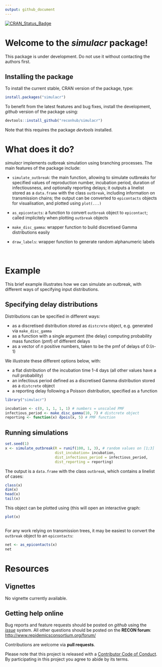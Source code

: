 ```yaml
---
output: github_document
---
```


[![CRAN_Status_Badge](http://www.r-pkg.org/badges/version/simulacr)](https://cran.r-project.org/package=simulacr)

# Welcome to the *simulacr* package!

This package is under development. Do not use it without contacting the authors first.

## Installing the package

To install the current stable, CRAN version of the package, type:
```r
install.packages("simulacr")
```

To benefit from the latest features and bug fixes, install the development, *github* version of the package using:
```r
devtools::install_github("reconhub/simulacr")
```

Note that this requires the package *devtools* installed.


# What does it do?

*simulacr* implements outbreak simulation using branching processes. The main
features of the package include:

* `simulate_outbreak`: the main function, allowing to simulate outbreaks for
  specified values of reproduction number, incubation period, duration of
  infectiousness, and optionally reporting delays; it outputs a linelist stored
  as a `data.frame` with the class `outbreak`, including information on
  transmission chains; the output can be converted to `epicontacts` objects for
  visualisation, and plotted using `plot(...)`
  
* `as_epicontacts`: a function to convert `outbreak` object to `epicontact`;
  called implicitely when plotting `outbreak` objects
  
* `make_disc_gamma`: wrapper function to build discretised Gamma distributions
  easily
  
* `draw_labels`: wrapper function to generate random alphanumeric labels

<br>




# Example

This brief example illustrates how we can simulate an outbreak, with different
ways of specifying input distributions.

## Specifying delay distributions

Distributions can be specified in different ways:

* as a discretised distribution stored as `distcrete` object, e.g. generated via
  `make_disc_gamma`
* as a function with a single argument (the delay) computing probability mass
  function (pmf) of different delays
* as a vector of $n$ positive numbers, taken to be the pmf of delays of
  0:($n$-1)
  
We illustrate these different options below, with:

* a flat distribution of the incubation time 1-4 days (all other values have a
null probability)
* an infectious period defined as a discretised Gamma distribution stored as a
  `distcrete` object
* a reporting delay following a Poisson distribution, specified as a function

```r
library("simulacr")

incubation <- c(0, 1, 1, 1, 1) # numbers = unscaled PMF
infectious_period <- make_disc_gamma(10, 7) # distcrete object
reporting <- function(x) dpois(x, 5) # PMF function

```

## Running simulations

```r
set.seed(1)
x <- simulate_outbreak(R = runif(100, 1, 3), # random values on [1;3]
                       dist_incubation= incubation,
                       dist_infectious_period = infectious_period,
                       dist_reporting = reporting)

```

The output is a `data.frame` with the class `outbreak`, which contains a
linelist of cases:

```r

class(x)
dim(x)
head(x)
tail(x)

```

This object can be plotted using (this will open an interactive graph:

```r

plot(x)
  

```

For any work relying on transmission trees, it may be easiest to convert the
`outbreak` object to an `epicontacts`:

```r
net <- as_epicontacts(x)
net
```





# Resources

## Vignettes

No vignette currently available.


## Getting help online

Bug reports and feature requests should be posted on *github* using the [*issue*](http://github.com/reconhub/simulacr/issues) system. All other questions should be posted on the **RECON forum**: <br>
[http://www.repidemicsconsortium.org/forum/](http://www.repidemicsconsortium.org/forum/)

Contributions are welcome via **pull requests**.

Please note that this project is released with a [Contributor Code of Conduct](CONDUCT.md). By participating in this project you agree to abide by its terms.

